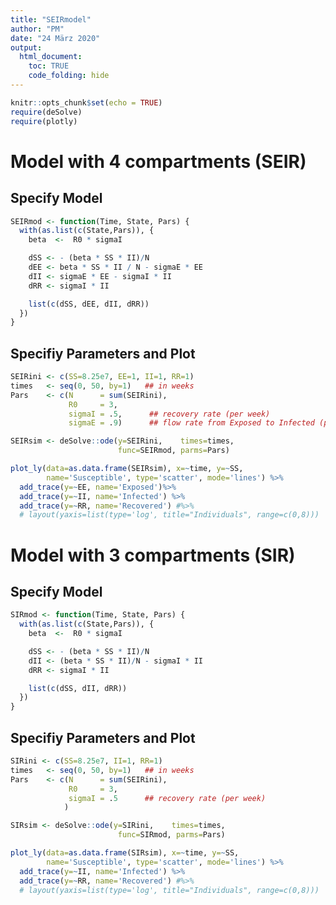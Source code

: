 ```yaml
---
title: "SEIRmodel"
author: "PM"
date: "24 März 2020"
output: 
  html_document:
    toc: TRUE
    code_folding: hide
---
```


```r
knitr::opts_chunk$set(echo = TRUE)
require(deSolve)
require(plotly)
```

# Model with 4 compartments (SEIR)
## Specify Model
```r
SEIRmod <- function(Time, State, Pars) {
  with(as.list(c(State,Pars)), {
    beta  <-  R0 * sigmaI

    dSS <- - (beta * SS * II)/N
    dEE <- beta * SS * II / N - sigmaE * EE 
    dII <- sigmaE * EE - sigmaI * II
    dRR <- sigmaI * II

    list(c(dSS, dEE, dII, dRR))
  })
}
```

## Specifiy Parameters and Plot
```r
SEIRini <- c(SS=8.25e7, EE=1, II=1, RR=1) 
times   <- seq(0, 50, by=1)   ## in weeks
Pars    <- c(N      = sum(SEIRini),
             R0     = 3,
             sigmaI = .5,      ## recovery rate (per week)
             sigmaE = .9)      ## flow rate from Exposed to Infected (per week)

SEIRsim <- deSolve::ode(y=SEIRini,    times=times, 
                        func=SEIRmod, parms=Pars)

plot_ly(data=as.data.frame(SEIRsim), x=~time, y=~SS,
        name='Susceptible', type='scatter', mode='lines') %>%
  add_trace(y=~EE, name='Exposed')%>% 
  add_trace(y=~II, name='Infected') %>%
  add_trace(y=~RR, name='Recovered') #%>%
  # layout(yaxis=list(type='log', title="Individuals", range=c(0,8)))
```

# Model with 3 compartments (SIR)
## Specify Model
```r
SIRmod <- function(Time, State, Pars) {
  with(as.list(c(State,Pars)), {
    beta  <-  R0 * sigmaI

    dSS <- - (beta * SS * II)/N
    dII <- (beta * SS * II)/N - sigmaI * II
    dRR <- sigmaI * II

    list(c(dSS, dII, dRR))
  })
}
```

## Specifiy Parameters and Plot
```r
SIRini <- c(SS=8.25e7, II=1, RR=1) 
times   <- seq(0, 50, by=1)   ## in weeks
Pars    <- c(N      = sum(SEIRini),
             R0     = 3,
             sigmaI = .5      ## recovery rate (per week)
            )      

SIRsim <- deSolve::ode(y=SIRini,    times=times, 
                        func=SIRmod, parms=Pars)

plot_ly(data=as.data.frame(SIRsim), x=~time, y=~SS,
        name='Susceptible', type='scatter', mode='lines') %>%
  add_trace(y=~II, name='Infected') %>%
  add_trace(y=~RR, name='Recovered') #%>%
  # layout(yaxis=list(type='log', title="Individuals", range=c(0,8)))
```

<!-- # Model with 7 stages  -->
<!-- ## Specify Model -->
<!-- ```{r} -->
<!-- SEIRmod <- function(Time, State, Pars) { -->
<!--   with(as.list(c(State,Pars)), { -->
<!--     beta  <-  R0 * gammaI -->

<!--     dSS <- - (beta * SS * II)/N -->
<!--     dEE <- beta * SS * II / N - sigma * EE  -->
<!--     dII <- sigma * EE - gammaI * II -->
<!--     dHH <- (1-eta)*II - (1-zeta)*CC - gammaH * HH -->
<!--     dCC <- eps * HH - gammaC * CC  -->
<!--     dDD <- zeta * CC -->
<!--     dRR <- eta * II + (1-eps)*HH -->

<!--     list(c(dSS,dEE,dII,dHH,dCC,dDD,dRR)) -->
<!--   }) -->
<!-- } -->
<!-- ``` -->

<!-- ## Specifiy Parameters  -->
<!-- ```{r} -->
<!-- SEIRini <- c(SS=8.25e7, EE=3e4, II=3e4, HH=0, -->
<!--              CC=0, DD=0, RR=0)  -->
<!-- times   <- seq(0, 104, by=1)   ## in weeks -->
<!-- Pars    <- c(N      = sum(SEIRini), -->
<!--              R0     = 5.5, -->
<!--              gammaI = .5,      ## recovery rate (per week) -->
<!--              gammaH = 10,      ##  -->
<!--              gammaC = 10,      ##  -->
<!--              delta  = 1/50,    ## hospitalisation rate -->
<!--              eps    = 1/10,    ## ICU need -->
<!--              zeta   = 1/5,     ## death rate -->
<!--              eta    = .6,      ## recovery rate  -->
<!--              sigma  = .6)      ## flow rate from Exposed to Infected (per week) -->
<!-- # ``` -->
<!-- #  -->
<!-- # ## Run and plot -->
<!-- # ```{r} -->
<!-- SEIRsim <- deSolve::ode(y=SEIRini,    times=times,  -->
<!--                         func=SEIRmod, parms=Pars) -->

<!-- plot_ly(data=as.data.frame(SEIRsim), x=~time, y=~SS, -->
<!--         name='Susceptible', type='scatter', mode='lines') %>% -->
<!--   add_trace(y=~EE, name='Exposed')%>%  -->
<!--   add_trace(y=~II, name='Infected') %>% -->
<!--   add_trace(y=~HH, name='Hospitalised') %>% -->
<!--   add_trace(y=~CC, name='ICU') %>% -->
<!--   add_trace(y=~DD, name='Dead') %>% -->
<!--   add_trace(y=~RR, name='Recovered') %>% -->
<!--   layout(yaxis=list(type='log',title="Individuals")) -->
<!-- ``` -->


